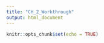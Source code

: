 ```yaml
---
title: "CH_2_Workthrough"
output: html_document
---
```


```r
knitr::opts_chunk$set(echo = TRUE)
```

##
